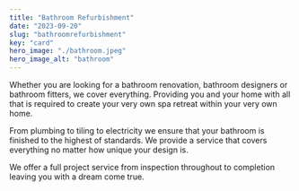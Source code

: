 ```yaml
---
title: "Bathroom Refurbishment"
date: "2023-09-20"
slug: "bathroomrefurbishment"
key: "card"
hero_image: "./bathroom.jpeg"
hero_image_alt: "bathroom"
---
```



Whether you are looking for a bathroom renovation, bathroom designers or bathroom fitters, we cover everything. Providing you and your home with all that is required to create your very own spa retreat within your very own home. 

From plumbing to tiling to electricity we ensure that your bathroom is finished to the highest of standards. We provide a service that covers everything no matter how unique your design is. 

We offer a full project service from inspection throughout to completion leaving you with a dream come true.
